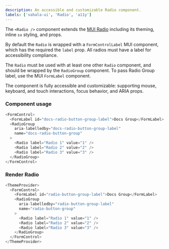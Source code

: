 ```yaml
---
description: An accessible and customizable Radio component.
labels: ['vahala-ui', 'Radio', 'a11y']
---
```



The `<Radio />` component extends the [MUI Radio](https://mui.com/material-ui/react-radio) including its theming, inline `sx` styling, and props.

By default the `Radio` is wrapped with a `FormControlLabel` MUI component, which has the required the `label` prop. All radios must have a label for accessibility compliance.

The `Radio` must be used with at least one other `Radio` component, and should be wrapped by the `RadioGroup` component. To pass Radio Group label, use the MUI `FormLabel` component.

The component is fully accessible and customizable: supporting mouse, keyboard, and touch interactions, focus behavior, and ARIA props.

### Component usage

```js
<FormControl>
  <FormLabel id="docs-radio-button-group-label">Docs Group</FormLabel>
  <RadioGroup
    aria-labelledby="docs-radio-button-group-label"
    name="docs-radio-button-group"
  >
    <Radio label="Radio 1" value="1" />
    <Radio label="Radio 2" value="2" />
    <Radio label="Radio 3" value="3" />
  </RadioGroup>
</FormControl>
```

### Render Radio

```js live
<ThemeProvider>
  <FormControl>
    <FormLabel id="radio-button-group-label">Docs Group</FormLabel>
    <RadioGroup
      aria-labelledby="radio-button-group-label"
      name="radio-button-group"
    >
      <Radio label="Radio 1" value="1" />
      <Radio label="Radio 2" value="2" />
      <Radio label="Radio 3" value="3" />
    </RadioGroup>
  </FormControl>
</ThemeProvider>
```
